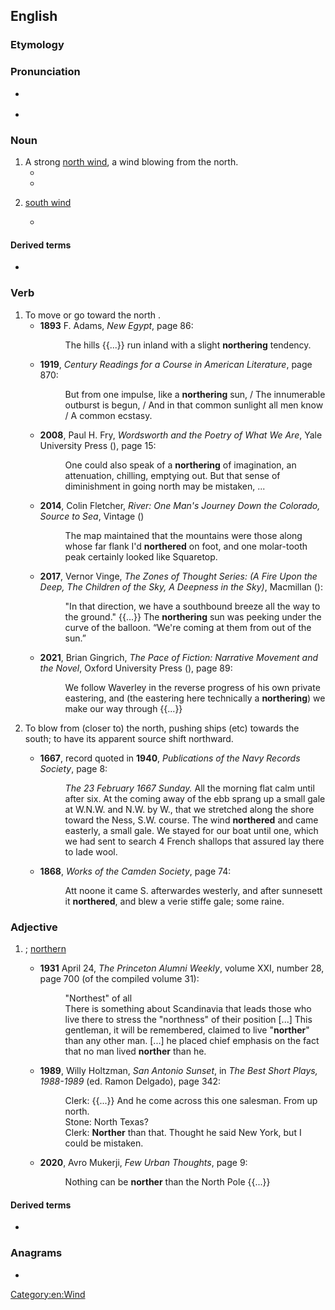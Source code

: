 ==English==

===Etymology===
{{suffix|en|north|er}}

===Pronunciation===
* {{q|noun, verb}} {{IPA|en|/ˈnɔː(ɹ)θə(ɹ)/}}
* {{q|adjective}} {{IPA|en|/ˈnɔː(ɹ)ðə(ɹ)/}}

===Noun===
{{en-noun}}

# A strong [[north wind]], a wind blowing from the north.
#* {{quote-book|en|year=1882| title=Signal Service Notes - Issues 1-20 |author=| page=87| passage=Brisk winds from the south for several days in Texas are generally followed by a "'''norther'''."}}
#* {{quote-book|en|year=2010| title=Chasseur & St Lawrence |author=Barry Warburton | page=18| passage=Keep her going South-South East as fast as she'll take it, Shelby. It'll be a wet ride till we get outside the stream with this '''Norther'''.}}
# {{rfv-sense|en}} [[south wind]]
#* {{quote-book
|en
|author=Laura Ingalls Wilder
|authorlink=Laura Ingalls Wilder
|title={{w|Little House on the Prairie}}
|chapter=17
|year=1935
|passage="It beats me," he said, "why they call a south wind a '''norther''', and how a wind from the south can be so tarnation cold."
}}

====Derived terms====
* {{l|en|blue norther}}

===Verb===
{{en-verb}}

# To move or go toward the north<!-- (or to appear to, from a certain frame of reference)-->.
#* '''1893''' F. Adams, ''New Egypt'', page 86:
#*: The hills {{...}} run inland with a slight '''northering''' tendency.
#* '''1919''', ''Century Readings for a Course in American Literature'', page 870:
#*: But from one impulse, like a '''northering''' sun, / The innumerable outburst is begun, / And in that common sunlight all men know / A common ecstasy.
#* '''2008''', Paul H. Fry, ''Wordsworth and the Poetry of What We Are'', Yale University Press ({{ISBN|9780300145410}}), page 15:
#*: One could also speak of a '''northering'''<!--moving north, where north is imagined to be cold--> of imagination, an attenuation, chilling, emptying out. But that sense of diminishment in going north may be mistaken,&nbsp;...
#* '''2014''', Colin Fletcher, ''River: One Man's Journey Down the Colorado, Source to Sea'', Vintage ({{ISBN|9780804152433}})
#*: The map maintained that the mountains were those along whose far flank I&#39;d '''northered''' on foot, and one molar-tooth peak certainly looked like Squaretop.
#* '''2017''', Vernor Vinge, ''The Zones of Thought Series: (A Fire Upon the Deep, The Children of the Sky, A Deepness in the Sky)'', Macmillan ({{ISBN|9780765399571}}):
#*: "In that direction, we have a southbound breeze all the way to the ground." {{...}} The '''northering''' sun was peeking under the curve of the balloon. “We&#39;re coming at them from out of the sun.”
#* '''2021''', Brian Gingrich, ''The Pace of Fiction: Narrative Movement and the Novel'', Oxford University Press ({{ISBN|9780198858287}}), page 89:
#*: We follow Waverley in the reverse progress of his own private eastering, and (the eastering here technically a '''northering''') we make our way through&nbsp;{{...}}
# {{lb|en|of wind}} To blow from (closer to) the north, pushing ships (etc) towards the south; to have its apparent source shift northward.<!--check - see TR-->
#* '''1667''', record quoted in '''1940''', ''Publications of the Navy Records Society'', page 8:
#*: ''The 23 February 1667 Sunday.'' All the morning flat calm until after six. At the coming away of the ebb sprang up a small gale at W.N.W. and N.W. by W., that we stretched along the shore toward the Ness, S.W. course. The wind '''northered''' and came easterly, a small gale. We stayed for our boat until one, which we had sent to search 4 French shallops that assured lay there to lade wool.
#* '''1868''', ''Works of the Camden Society'', page 74:
#*: Att noone it came S. afterwardes westerly, and after sunnesett it '''northered''', and blew a verie stiffe gale; some raine.

===Adjective===
{{head|en|comparative adjective}}

# {{lb|en|now|chiefly|dialectal}} {{en-comparative of|north}}; [[northern]]
#* '''1931''' April 24, ''The Princeton Alumni Weekly'', volume XXI, number 28, page 700 (of the compiled volume 31): 
#*: "Northest" of all 
#*: There is something about Scandinavia that leads those who live there to stress the "northness" of their position [...] This gentleman, it will be remembered, claimed to live "'''norther'''" than any other man. [...] he placed chief emphasis on the fact that no man lived '''norther''' than he. 
#* '''1989''', Willy Holtzman, ''San Antonio Sunset'', in ''The Best Short Plays, 1988-1989'' (ed. Ramon Delgado), page 342: 
#*: Clerk: {{...}} And he come across this one salesman. From up north.
#*: Stone: North Texas?
#*: Clerk: '''Norther''' than that. Thought he said New York, but I could be mistaken.
#* '''2020''', Avro Mukerji, ''Few Urban Thoughts'', page 9:
#*: Nothing can be '''norther''' than the North Pole {{...}}

====Derived terms====
* {{l|en|northerly}}

===Anagrams===
* {{anagrams|en|a=ehnorrt|Thorner|horrent}}

[[Category:en:Wind]]